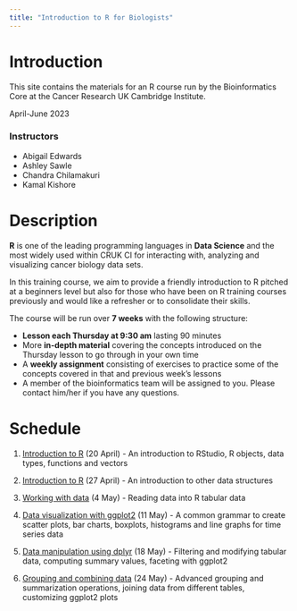 ```yaml
---
title: "Introduction to R for Biologists"
---
```



# Introduction

This site contains the materials for an R course run by the Bioinformatics Core
at the Cancer Research UK Cambridge Institute.

April-June 2023

### Instructors

* Abigail Edwards
* Ashley Sawle
* Chandra Chilamakuri
* Kamal Kishore


# Description

**R** is one of the leading programming languages in **Data Science** and the
most widely used within CRUK CI for interacting with, analyzing and visualizing
cancer biology data sets.

In this training course, we aim to provide a friendly introduction to R pitched
at a beginners level but also for those who have been on R training courses
previously and would like a refresher or to consolidate their skills.

The course will be run over **7 weeks** with the following structure:

* **Lesson each Thursday at 9:30 am** lasting 90 minutes
* More **in-depth material** covering the concepts introduced on the Thursday lesson to go through in your own time
* A **weekly assignment** consisting of exercises to practice some of the concepts covered in that and previous week's lessons
* A member of the bioinformatics team will be assigned to you. Please contact him/her if you have any questions.
    
 

# Schedule

1. [Introduction to R](week1.html) (20 April) - An introduction to RStudio, R objects, data types, functions and vectors


2. [Introduction to R](week2.html) (27 April) - An introduction to other data structures

3. [Working with data](week3.html) (4 May) -  Reading data into R tabular data


4. [Data visualization with ggplot2](week4.html) (11 May) - A common grammar to create scatter plots, bar charts, boxplots, histograms and line graphs for time series data

5. [Data manipulation using dplyr](week5.html) (18 May) - Filtering and modifying tabular data, computing summary values, faceting with ggplot2


6. [Grouping and combining data](week6.html) (24 May) - Advanced grouping and summarization operations, joining data from different tables, customizing ggplot2 plots
<!---
7. [Restructuring data for analysis](week7.html) (1 June) - The concept of 'tidy data', pivoting and separating operations, ggplot2 extras
--->
